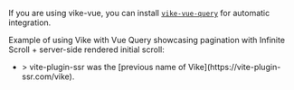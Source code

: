 
<CommunityNote url="https://tanstack.com/query/latest/docs/framework/vue/overview" />

If you are using <Link href="/vike-vue">vike-vue</Link>, you can install [`vike-vue-query`](https://github.com/vikejs/vike-vue/tree/main/packages/vike-vue-query#readme) for automatic integration.

Example of using Vike with Vue Query showcasing pagination with Infinite Scroll + server-side rendered initial scroll:
 - <Example timestamp="2022.10" repo="wobsoriano/vite-plugin-ssr-vue-query" />
   > vite-plugin-ssr was the [previous name of Vike](https://vite-plugin-ssr.com/vike).
